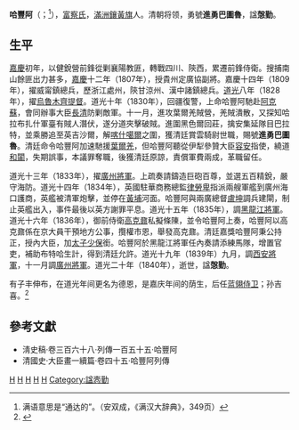 {{Manchu name|[[富察氏|富察]]}}
'''哈豐阿'''（{{lang-mnc|ᡥᠠᡶᡠᠩᡤᠠ|z=Hafungga}}；<ref>满语意思是“通达的”。（安双成，《满汉大辞典》，349页）</ref>{{bd|1772年||1840年||哈豐阿}}），[[富察氏|富察氏]]，[[滿洲鑲黃旗|滿洲鑲黃旗]]人。清朝将领，勇號'''進勇巴圖魯'''，諡'''愨勤'''。

==生平==
[[嘉慶|嘉慶]]初年，以健銳營前鋒從剿襄陽教匪，轉戰四川、陝西，累遷前鋒侍衛。搜捕南山餘匪出力甚多，[[嘉慶|嘉慶]]十二年（1807年），授貴州定廣協副將。嘉慶十四年（1809年），擢威甯鎮總兵，歷浙江處州，陝甘涼州、漢中諸鎮總兵。[[道光|道光]]八年（1828年），擢[[烏魯木齊提督|烏魯木齊提督]]。道光十年（1830年），回疆復警，上命哈豐阿馳赴[[阿克蘇|阿克蘇]]，會同辦事大臣[[長清|長清]]防剿敵軍。十一月，進攻葉爾羌賊營，羌賊潰散，又探知哈拉布扎什軍臺有賊人潛伏，遂分道夾擊破賊。進圍黑色爾回莊，擒安集延隊目巴拉特，並乘勝追至英吉沙爾，解[[喀什噶爾|喀什噶爾]]之圍，獲清廷賞雲騎尉世職，賜號'''進勇巴圖魯'''。清廷命令哈豐阿加速馳援[[葉爾羌|葉爾羌]]，但哈豐阿聽從伊犁參贊大臣[[容安|容安]]指使，繞道[[和闐|和闐]]，失期誤事，本議罪奪職，後獲清廷原諒，責償軍費兩成，革職留任。

道光十三年（1833年），擢[[廣州將軍|廣州將軍]]。上疏奏請鑄造巨砲百尊，並選五百精銳，嚴守海防。道光十四年（1834年），英國駐華商務總監[[律勞卑|律勞卑]]指派兩艘軍艦到廣州海口護商，英艦被清軍炮擊，並停在[[黄埔_(广州)|黃埔]]河面。哈豐阿與兩廣總督[[盧坤|盧坤]]調兵建閘，制止英艦出入，事件最後以英方謝罪平息。道光十五年（1835年），調[[黑龍江將軍|黑龍江將軍]]。道光十六年（1836年），御前侍衛[[高克鼐|高克鼐]]私擬條陳，並令哈豐阿上奏，哈豐阿以高克鼐係在京大員干預地方公事，攬權市恩，舉發高克鼐。清廷嘉獎哈豐阿秉公持正，授內大臣，加[[太子少保|太子少保]]銜。哈豐阿於黑龍江將軍任內奏請添練馬隊，增置官吏，補助布特哈生計，得到清廷允許。道光十九年（1839年）九月，調[[西安將軍|西安將軍]]，十一月調[[廣州將軍|廣州將軍]]。道光二十年（1840年），逝世，諡'''愨勤'''。

有子丰伸布，在道光年间更名为德恩，是嘉庆年间的荫生，后任[[蓝翎侍卫|蓝翎侍卫]]；孙吉喜。<ref>{{Cite web|title=哈豐阿|url=http://archive.ihp.sinica.edu.tw/ttscgi/ttsquerynew?0:0:mctauac:%28420%29@NO|accessdate=|author=|date=|format=|publisher=|language=}}</ref>

==參考文獻==
<div class="references-small">
<references></references>
</div>
*淸史稿·卷三百六十八·列傳一百五十五·哈豐阿
*清國史·大臣畫一續篇·卷四十五·哈豐阿列傳
{{滿洲鑲黃旗沙濟富察氏}}

[[Category:黑龍江將軍|H]]
[[Category:广州将军|H]]
[[Category:清朝新疆提督|H]]
[[Category:沙濟富察氏|H]]
[[Category:鑲黃旗滿洲人|H]]
[[Category:諡悫勤|Category:諡悫勤]]